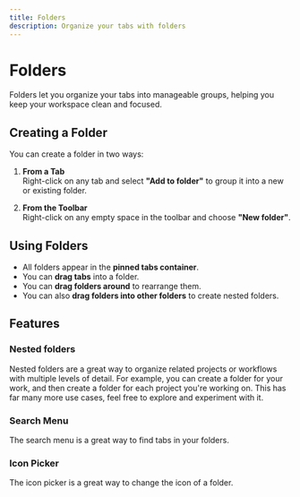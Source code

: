 ```yaml
---
title: Folders
description: Organize your tabs with folders
---
```


# Folders

Folders let you organize your tabs into manageable groups, helping you keep your workspace clean and focused.

## Creating a Folder

You can create a folder in two ways:

1. **From a Tab**  
   Right-click on any tab and select **"Add to folder"** to group it into a new or existing folder.

2. **From the Toolbar**  
   Right-click on any empty space in the toolbar and choose **"New folder"**.

## Using Folders

- All folders appear in the **pinned tabs container**.
- You can **drag tabs** into a folder.
- You can **drag folders around** to rearrange them.
- You can also **drag folders into other folders** to create nested folders.

## Features

### Nested folders

Nested folders are a great way to organize related projects or workflows with multiple levels of detail.
For example, you can create a folder for your work, and then create a folder for each project you're working on. 
This has far many more use cases, feel free to explore and experiment with it.

### Search Menu

The search menu is a great way to find tabs in your folders.

### Icon Picker

The icon picker is a great way to change the icon of a folder.
